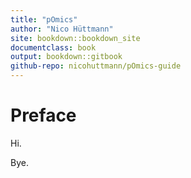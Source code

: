 ```yaml
---
title: "pOmics"
author: "Nico Hüttmann"
site: bookdown::bookdown_site
documentclass: book
output: bookdown::gitbook
github-repo: nicohuttmann/pOmics-guide
---
```

    
# Preface {-}
    
Hi.

Bye.

